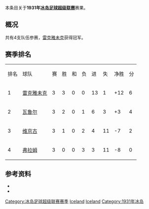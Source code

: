 本条目关于'''1931年[[冰岛足球超级联赛|冰岛足球超级联赛]]'''赛果。

==概况==
共有4支队伍参赛，[[雷克雅未克足球俱乐部|雷克雅未克]]获得冠军。

==赛季排名==
{| class="wikitable" style="text-align: center;"
|排名||球队||赛||胜||和||负||进||失||净胜||分
|-
|1||[[雷克雅未克足球俱乐部|雷克雅未克]]||3||3||0||0||13||1||+12||6
|-
|2||[[瓦鲁尔足球俱乐部|瓦鲁尔]]||3||2||0||1||6||3||+3||4
|-
|3||[[维京古雷克雅维克足球会|维京古]]||3||1||0||2||4||11||-7||2
|-
|4||[[弗拉姆足球俱乐部|弗拉姆]]||3||0||0||3||3||11||-8||0
|}

==参考资料==
* {{cite web |title=Iceland Final League Tables 1912-1998 |url=http://www.rsssf.com/tablesi/ijshist.html |publisher=[[RSSSF|RSSSF]] |accessdate=2018-06-18 |archive-date=2019-12-25 |archive-url=https://web.archive.org/web/20191225230011/http://rsssf.com/tablesi/ijshist.html |dead-url=no }}
* {{cite web |title=Iceland - Topscorers |url=http://www.rsssf.com/tablesi/ijstops.html |website=www.rsssf.com |publisher=[[RSSSF|RSSSF]] |accessdate=2018-06-18 |archive-date=2019-04-07 |archive-url=https://web.archive.org/web/20190407162501/http://www.rsssf.com/tablesi/ijstops.html |dead-url=no }}

{{冰岛足球超级联赛赛季}}
{{1930–31 in European football (UEFA)}}
{{1931–32 in European football (UEFA)}}


[[Category:冰岛足球超级联赛赛季|Category:冰岛足球超级联赛赛季]]
[[Category:1930年至1931年本土足球联赛|Iceland]] 
[[Category:1931年至1932年本土足球联赛|Iceland]] 
[[Category:1931年冰岛|Category:1931年冰岛]]